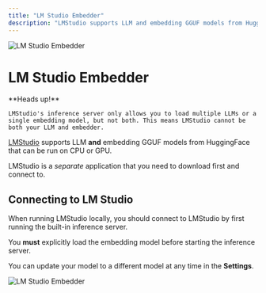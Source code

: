 ```yaml
---
title: "LM Studio Embedder"
description: "LMStudio supports LLM and embedding GGUF models from HuggingFace that can be run on CPU or GPU."
---
```



<Image
  src="/images/RealTimeX-setup/embedder-configuration/local/lmstudio/header-image.png"
  height={1080}
  width={1920}
  quality={100}
  alt="LM Studio Embedder"
/>

# LM Studio Embedder

<Callout type="warning" emoji="️⚠️">
  **Heads up!**

    LMStudio's inference server only allows you to load multiple LLMs or a single embedding model, but not both. This means LMStudio cannot be both your LLM and embedder.

</Callout>

[LMStudio](https://lmstudio.ai) supports LLM **and** embedding GGUF models from HuggingFace that can be run on CPU or GPU.

LMStudio is a _separate_ application that you need to download first and connect to.

## Connecting to LM Studio

When running LMStudio locally, you should connect to LMStudio by first running the built-in inference server.

You **must** explicitly load the embedding model before starting the inference server.

You can update your model to a different model at any time in the **Settings**.

<Image
  src="/images/RealTimeX-setup/embedder-configuration/local/lmstudio/lmstudio-embedder.png"
  height={1080}
  width={1920}
  quality={100}
  alt="LM Studio Embedder"
/>
